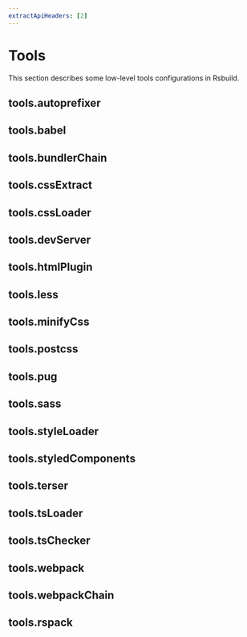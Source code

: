 ```yaml
---
extractApiHeaders: [2]
---
```


# Tools

This section describes some low-level tools configurations in Rsbuild.

## tools.autoprefixer


<Autoprefixer />

## tools.babel


<Babel />

## tools.bundlerChain


<BundlerChain />

## tools.cssExtract


<CssExtract />

## tools.cssLoader


<CssLoader />

## tools.devServer


<DevServer />

## tools.htmlPlugin


<HtmlPlugin />

## tools.less


<Less />

## tools.minifyCss


<MinifyCss />

## tools.postcss


<Postcss />

## tools.pug


<Pug />

## tools.sass


<Sass />

## tools.styleLoader


<StyleLoader />

## tools.styledComponents


<StyledComponents />

## tools.terser


<Terser />

## tools.tsLoader


<TsLoader />

## tools.tsChecker


<TsChecker />

## tools.webpack


<Webpack />

## tools.webpackChain


<WebpackChain />

## tools.rspack


<Rspack />
